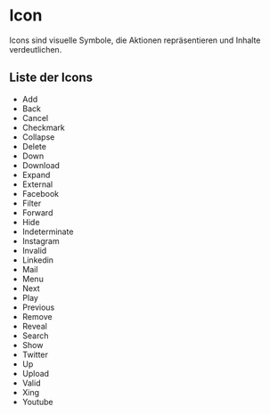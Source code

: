 
# Icon

Icons sind visuelle Symbole, die Aktionen repräsentieren und Inhalte verdeutlichen.

## Liste der Icons

- Add
- Back
- Cancel
- Checkmark
- Collapse
- Delete
- Down
- Download
- Expand
- External
- Facebook
- Filter
- Forward
- Hide
- Indeterminate
- Instagram
- Invalid
- Linkedin
- Mail
- Menu
- Next
- Play
- Previous
- Remove
- Reveal
- Search
- Show
- Twitter
- Up
- Upload
- Valid
- Xing
- Youtube

<Canvas>
  <Story id="tokens-icon--default" />
</Canvas>
